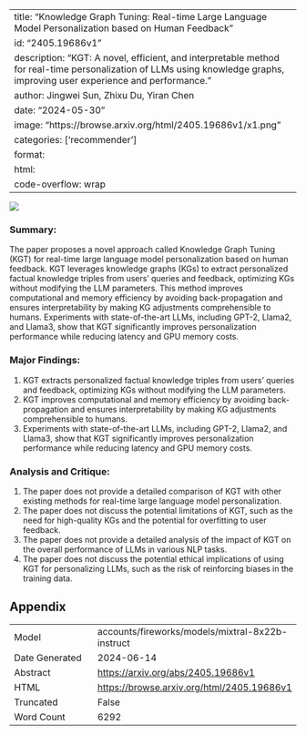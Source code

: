 
---
title: "Knowledge Graph Tuning: Real-time Large Language Model Personalization based on Human Feedback"
id: "2405.19686v1"
description: "KGT: A novel, efficient, and interpretable method for real-time personalization of LLMs using knowledge graphs, improving user experience and performance."
author: Jingwei Sun, Zhixu Du, Yiran Chen
date: "2024-05-30"
image: "https://browse.arxiv.org/html/2405.19686v1/x1.png"
categories: ['recommender']
format:
  html:
    code-overflow: wrap
---

![](https://browse.arxiv.org/html/2405.19686v1/x1.png)

### Summary:

The paper proposes a novel approach called Knowledge Graph Tuning (KGT) for real-time large language model personalization based on human feedback. KGT leverages knowledge graphs (KGs) to extract personalized factual knowledge triples from users' queries and feedback, optimizing KGs without modifying the LLM parameters. This method improves computational and memory efficiency by avoiding back-propagation and ensures interpretability by making KG adjustments comprehensible to humans. Experiments with state-of-the-art LLMs, including GPT-2, Llama2, and Llama3, show that KGT significantly improves personalization performance while reducing latency and GPU memory costs.

### Major Findings:

1. KGT extracts personalized factual knowledge triples from users' queries and feedback, optimizing KGs without modifying the LLM parameters.
2. KGT improves computational and memory efficiency by avoiding back-propagation and ensures interpretability by making KG adjustments comprehensible to humans.
3. Experiments with state-of-the-art LLMs, including GPT-2, Llama2, and Llama3, show that KGT significantly improves personalization performance while reducing latency and GPU memory costs.

### Analysis and Critique:

1. The paper does not provide a detailed comparison of KGT with other existing methods for real-time large language model personalization.
2. The paper does not discuss the potential limitations of KGT, such as the need for high-quality KGs and the potential for overfitting to user feedback.
3. The paper does not provide a detailed analysis of the impact of KGT on the overall performance of LLMs in various NLP tasks.
4. The paper does not discuss the potential ethical implications of using KGT for personalizing LLMs, such as the risk of reinforcing biases in the training data.

## Appendix

|          |          |
|----------|----------|
| Model     | accounts/fireworks/models/mixtral-8x22b-instruct       |
| Date Generated     | 2024-06-14       |
| Abstract | [https://arxiv.org/abs/2405.19686v1](https://arxiv.org/abs/2405.19686v1)        |
| HTML     | [https://browse.arxiv.org/html/2405.19686v1](https://browse.arxiv.org/html/2405.19686v1)       |
| Truncated       | False       |
| Word Count       | 6292       |